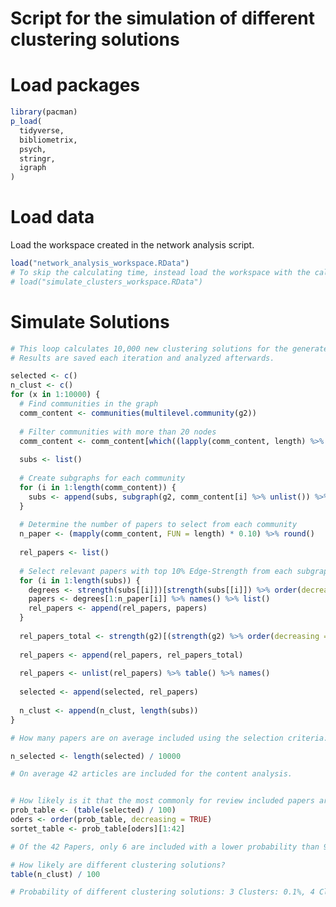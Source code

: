 # Script for the simulation of different clustering solutions

# Load packages
```{r}
library(pacman)
p_load(
  tidyverse,
  bibliometrix,
  psych,
  stringr,
  igraph
)
```


# Load data
Load the workspace created in the network analysis script. 

```{r}
load("network_analysis_workspace.RData")
# To skip the calculating time, instead load the workspace with the calculated solution:
# load("simulate_clusters_workspace.RData")
```

# Simulate Solutions

```{r}
# This loop calculates 10,000 new clustering solutions for the generated network.
# Results are saved each iteration and analyzed afterwards.

selected <- c()
n_clust <- c()
for (x in 1:10000) {
  # Find communities in the graph
  comm_content <- communities(multilevel.community(g2))
  
  # Filter communities with more than 20 nodes
  comm_content <- comm_content[which((lapply(comm_content, length) %>% unlist()) > 20)]
  
  subs <- list()
  
  # Create subgraphs for each community
  for (i in 1:length(comm_content)) {
    subs <- append(subs, subgraph(g2, comm_content[i] %>% unlist()) %>% list())
  }
  
  # Determine the number of papers to select from each community
  n_paper <- (mapply(comm_content, FUN = length) * 0.10) %>% round()
  
  rel_papers <- list()
  
  # Select relevant papers with top 10% Edge-Strength from each subgraph
  for (i in 1:length(subs)) {
    degrees <- strength(subs[[i]])[strength(subs[[i]]) %>% order(decreasing = TRUE)]
    papers <- degrees[1:n_paper[i]] %>% names() %>% list()
    rel_papers <- append(rel_papers, papers)
  }
  
  rel_papers_total <- strength(g2)[(strength(g2) %>% order(decreasing = TRUE))[1:30]] %>% names() %>% list()
  
  rel_papers <- append(rel_papers, rel_papers_total)
  
  rel_papers <- unlist(rel_papers) %>% table() %>% names()
  
  selected <- append(selected, rel_papers)
  
  n_clust <- append(n_clust, length(subs))
}

# How many papers are on average included using the selection criteria: top 10% strength in each cluster?

n_selected <- length(selected) / 10000

# On average 42 articles are included for the content analysis.


# How likely is it that the most commonly for review included papers are included, given differences in clusterin solutions? 
prob_table <- (table(selected) / 100)
oders <- order(prob_table, decreasing = TRUE)
sortet_table <- prob_table[oders][1:42]

# Of the 42 Papers, only 6 are included with a lower probability than 95% 

# How likely are different clustering solutions?
table(n_clust) / 100

# Probability of different clustering solutions: 3 Clusters: 0.1%, 4 Clusters: 55.7 %, 5 Clusters: 41.5%, 6 Clusters: 2.7%
```

